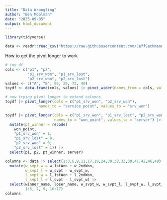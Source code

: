 ```yaml
---
title: "Data Wrangling"
author: "Ben Moolman"
date: "2023-09-05"
output: html_document
---
```


```r
library(tidyverse)
```


```r
data <- readr::read_csv("https://raw.githubusercontent.com/JeffSackmann/tennis_atp/master/atp_matches_2023.csv")
```

How to get the pivot longer to work
```r
# toy df
cols <- c("p1", "p2",
          "p1_srv_won", "p1_srv_lost",
          "p2_srv_won", "p2_srv_lost")
values <- c("A", "B", 96, 26, 72, 40)
toydf <- data.frame(cols, values) |> pivot_wider(names_from = cols, values_from = values)

# now trying pivot longer to extend columns
toydf |> pivot_longer(cols = c("p1_srv_won", "p2_srv_won"), 
               names_to = "service_point", values_to = "srv_won")

toydf |> pivot_longer(cols = c("p1_srv_won", "p1_srv_lost", "p2_srv_won", "p2_srv_lost"),
                      names_to = "won_point", values_to = "server") |>
  mutate(pt_winner = recode(
    won_point,
    "p1_srv_won" = 1,
    "p1_srv_lost" = 0,
    "p2_srv_won" = 0,
    "p2_srv_lost" = 1)) |>
  select(p1, p2, pt_winner, server)
```


```r
columns <- data |> select(1:3,6,9,11,17,19,24,30,32,33,39,41,42,46,48) |> 
  mutate(w_svpt_w = w_1stWon + w_2ndWon,
         w_svpt_l = w_svpt - w_svpt_w,
         l_svpt_w = l_1stWon + l_2ndWon,
         l_svpt_l = l_svpt - l_svpt_w) |>
  select(winner_name, loser_name, w_svpt_w, w_svpt_l, l_svpt_w, l_svpt_l,
         1:5, 7, 9, 16:17)
columns
```

